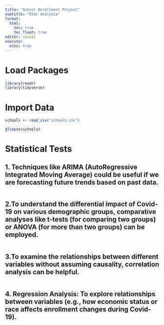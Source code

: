 ```yaml
---
title: "School Enrollment Project"
subtitle: "Stat Analysis"
format: 
  html:
    toc: true
    toc_float: true 
editor: visual
execute:
  echo: true
---
```


# Load Packages 
```r
library(readr)
library(tidyverse)
```

# Import Data
```r
schools <- read_csv("schools.csv")

glimpse(schools)
```
# Statistical Tests 
## 1. Techniques like ARIMA (AutoRegressive Integrated Moving Average) could be useful if we are forecasting future trends based on past data. 
```r

```

## 2.To understand the differential impact of Covid-19 on various demographic groups, comparative analyses like t-tests (for comparing two groups) or ANOVA (for more than two groups) can be employed.       
```r

```

## 3.To examine the relationships between different variables without assuming causality, correlation analysis can be helpful.

```r

```

## 4. Regression Analysis: To explore relationships between variables (e.g., how economic status or race affects enrollment changes during Covid-19).
```r

```

